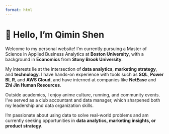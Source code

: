 ```yaml
---
format: html
---
```


# 👋 Hello, I'm Qimin Shen

Welcome to my personal website! I’m currently pursuing a Master of Science in Applied Business Analytics at **Boston University**, with a background in **Economics** from **Stony Brook University**.

My interests lie at the intersection of **data analytics**, **marketing strategy**, and **technology**. I have hands-on experience with tools such as **SQL**, **Power BI**, **R**, and **AWS Cloud**, and have interned at companies like **NetEase** and **Zhi Jin Human Resources**.

Outside academics, I enjoy anime culture, running, and community events. I’ve served as a club accountant and data manager, which sharpened both my leadership and data organization skills.

I'm passionate about using data to solve real-world problems and am currently seeking opportunities in **data analytics, marketing insights, or product strategy**.